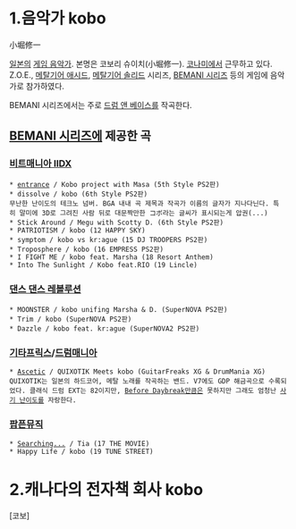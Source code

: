 = 1.음악가 kobo =
小堀修一

[[일본]]의 [[게임 음악]]가. 본명은 코보리 슈이치(小堀修一). [[코나미]]에서 근무하고 있다. Z.O.E., [[메탈기어 애시드]], [[메탈기어 솔리드]] 시리즈, [[BEMANI 시리즈]] 등의 게임에 음악가로 참가하였다.

BEMANI 시리즈에서는 주로 [[드럼 앤 베이스]]를 작곡한다.

== [[BEMANI 시리즈]]에 제공한 곡 ==
=== [[비트매니아 IIDX]] ===
 * [[entrance]] / Kobo project with Masa (5th Style PS2판)
 * dissolve / kobo (6th Style PS2판)
 무난한 난이도의 테크노 넘버. BGA 내내 곡 제목과 작곡가 이름의 글자가 지나다닌다. 특히 말미에 3D로 그려진 사람 뒤로 대문짝만한 コボ라는 글씨가 표시되는게 압권(...)
 * Stick Around / Megu with Scotty D. (6th Style PS2판)
 * PATRIOTISM / kobo (12 HAPPY SKY)
 * symptom / kobo vs kr:ague (15 DJ TROOPERS PS2판)
 * Troposphere / kobo (16 EMPRESS PS2판)
 * I FIGHT ME / kobo feat. Marsha (18 Resort Anthem)
 * Into The Sunlight / Kobo feat.RIO (19 Lincle)

=== [[댄스 댄스 레볼루션]] ===
 * MOONSTER / kobo unifing Marsha & D. (SuperNOVA PS2판)
 * Trim / kobo (SuperNOVA PS2판)
 * Dazzle / kobo feat. kr:ague (SuperNOVA2 PS2판)

=== [[기타프릭스]]/[[드럼매니아]] ===
 * [[Ascetic]] / QUIXOTIK Meets kobo (GuitarFreaks XG & DrumMania XG)
 QUIXOTIK는 일본의 하드코어, 메탈 노래를 작곡하는 밴드. V7에도 GDP 해금곡으로 수록되었다. 클래식 드럼 EXT는 82이지만, [[Before Daybreak]]만큼은 못하지만 그래도 엄청난 [[사기 난이도]]를 자랑한다.

=== [[팝픈뮤직]] ===
 * [[Searching...]] / Tia (17 THE MOVIE)
 * Happy Life / kobo (19 TUNE STREET)

= 2.캐나다의 전자책 회사 kobo =
[코보]
